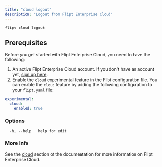 ```yaml
---
title: "cloud logout"
description: "Logout from Flipt Enterprise Cloud"
---
```


```
flipt cloud logout
```

## Prerequisites

Before you get started with Flipt Enterprise Cloud, you need to have the following:

1. An active Flipt Enterprise Cloud account. If you don't have an account yet, [sign up here](https://flipt.cloud).
2. Enable the `cloud` experimental feature in the Flipt configuration file. You can enable the `cloud` feature by adding the following configuration to your `flipt.yaml` file:

```yaml
experimental:
  cloud:
    enabled: true
```

### Options

```
  -h, --help   help for edit
```

### More Info

See the [cloud](/cloud/overview) section of the documentation for more information on Flipt Enterprise Cloud.
